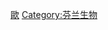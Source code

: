 {{Catnav|頁面分類|各種主題的頁面分類|按國家分類|各國生物|各國植物}}
{{Catnav|頁面分類|各種主題的頁面分類|按國家分類|各國生物|芬兰生物}}
{{Commons category|Flora of Finland}}

[[Category:各國植物|歐]]
[[Category:芬兰生物|Category:芬兰生物]]